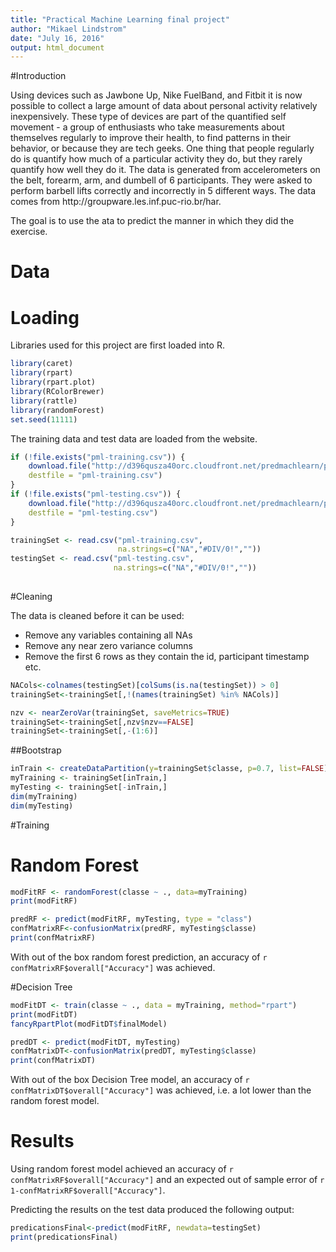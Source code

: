 ---
title: "Practical Machine Learning final project"
author: "Mikael Lindstrom"
date: "July 16, 2016"
output: html_document
---


#Introduction

Using devices such as Jawbone Up, Nike FuelBand, and Fitbit it is now possible to collect a large amount of data about personal activity relatively inexpensively. These type of devices are part of the quantified self movement - a group of enthusiasts who take measurements about themselves regularly to improve their health, to find patterns in their behavior, or because they are tech geeks. One thing that people regularly do is quantify how much of a particular activity they do, but they rarely quantify how well they do it. The data is generated from accelerometers on the belt, forearm, arm, and dumbell of 6 participants. They were asked to perform barbell lifts correctly and incorrectly in 5 different ways. 
The data comes from http://groupware.les.inf.puc-rio.br/har.

The goal is to use the ata to predict the manner in which they did the exercise. 

# Data

# Loading

Libraries used for this project are first loaded into R.

```{r warning=FALSE, message=FALSE}
library(caret)
library(rpart)
library(rpart.plot)
library(RColorBrewer)
library(rattle)
library(randomForest)
set.seed(11111)
```

The training data and test data are loaded from the website.

```{r}
if (!file.exists("pml-training.csv")) {
    download.file("http://d396qusza40orc.cloudfront.net/predmachlearn/pml-training.csv",
    destfile = "pml-training.csv")
}
if (!file.exists("pml-testing.csv")) {
    download.file("http://d396qusza40orc.cloudfront.net/predmachlearn/pml-testing.csv",
    destfile = "pml-testing.csv")
}

trainingSet <- read.csv("pml-training.csv",
                        na.strings=c("NA","#DIV/0!",""))
testingSet <- read.csv("pml-testing.csv",
                       na.strings=c("NA","#DIV/0!",""))
                    
```

#Cleaning

The data is cleaned before it can be used:

* Remove any variables containing all NAs
* Remove any near zero variance columns
* Remove the first 6 rows as they contain the id, participant timestamp etc.


```{r}
NACols<-colnames(testingSet)[colSums(is.na(testingSet)) > 0] 
trainingSet<-trainingSet[,!(names(trainingSet) %in% NACols)]

nzv <- nearZeroVar(trainingSet, saveMetrics=TRUE)
trainingSet<-trainingSet[,nzv$nzv==FALSE]
trainingSet<-trainingSet[,-(1:6)]
```

##Bootstrap

```{r}
inTrain <- createDataPartition(y=trainingSet$classe, p=0.7, list=FALSE)
myTraining <- trainingSet[inTrain,]
myTesting <- trainingSet[-inTrain,]
dim(myTraining)
dim(myTesting)
```

#Training



# Random Forest

```{r}
modFitRF <- randomForest(classe ~ ., data=myTraining)
print(modFitRF)
```


```{r}
predRF <- predict(modFitRF, myTesting, type = "class")
confMatrixRF<-confusionMatrix(predRF, myTesting$classe)
print(confMatrixRF)
```

With out of the box random forest prediction, an accuracy of `r confMatrixRF$overall["Accuracy"]` was achieved.

#Decision Tree

```{r}
modFitDT <- train(classe ~ ., data = myTraining, method="rpart")
print(modFitDT)
fancyRpartPlot(modFitDT$finalModel)

```

```{r}
predDT <- predict(modFitDT, myTesting)
confMatrixDT<-confusionMatrix(predDT, myTesting$classe)
print(confMatrixDT)
```

With out of the box Decision Tree model, an accuracy of `r confMatrixDT$overall["Accuracy"]` was achieved, i.e. a lot lower than the random forest model.

# Results

Using random forest model achieved an accuracy of `r confMatrixRF$overall["Accuracy"]` and an expected out of sample error of `r 1-confMatrixRF$overall["Accuracy"]`.

Predicting the results on the test data produced the following output:


```{r}
predicationsFinal<-predict(modFitRF, newdata=testingSet)
print(predicationsFinal)
```

